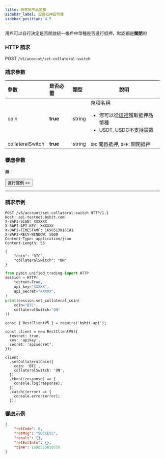 ```yaml
---
title: 設置抵押品幣種
sidebar_label: 設置抵押品幣種
sidebar_position: 4.5
---
```

用戶可以自行決定是否開啟統一帳戶中幣種是否進行抵押，默認都是**關閉**的

### HTTP 請求
POST `/v5/account/set-collateral-switch`

### 請求參數
| 參數 | 是否必需 | 類型| 說明 |
|:----- |:-------|:-----|------ |
|coin |**true** |string |幣種名稱 <ul><li>您可以從[這裡](collateral-info)獲取抵押品幣種</li><li>USDT, USDC不支持設置</li></ul>|
|collateralSwitch |**true** |string |`ON`: 開啟抵押, `OFF`: 關閉抵押|

### 響應參數
無

<a href="/api-explorer/v5/account/set-collateral"><Button>運行實例 >></Button></a>

---

### 請求示例

<Tabs groupId="programming-languages">
<TabItem value="http" label="HTTP">

```http
POST /v5/account/set-collateral-switch HTTP/1.1
Host: api-testnet.bybit.com
X-BAPI-SIGN: XXXXXX
X-BAPI-API-KEY: XXXXXX
X-BAPI-TIMESTAMP: 1690513916181
X-BAPI-RECV-WINDOW: 5000
Content-Type: application/json
Content-Length: 55

{
    "coin": "BTC",
    "collateralSwitch": "ON"
}
```

</TabItem>
<TabItem value="python" label="Python">

```python
from pybit.unified_trading import HTTP
session = HTTP(
    testnet=True,
    api_key="XXXXX",
    api_secret="XXXXX",
)
print(session.set_collateral_coin(
    coin="BTC",
    collateralSwitch="ON"
))
```

</TabItem>

<TabItem value="Node" label="Node.js">

```n4js
const { RestClientV5 } = require('bybit-api');

const client = new RestClientV5({
  testnet: true,
  key: 'apikey',
  secret: 'apisecret',
});

client
  .setCollateralCoin({
    coin: 'BTC',
    collateralSwitch: 'ON',
  })
  .then((response) => {
    console.log(response);
  })
  .catch((error) => {
    console.error(error);
  });
```

</TabItem>
</Tabs>

### 響應示例

```json
{
    "retCode": 0,
    "retMsg": "SUCCESS",
    "result": {},
    "retExtInfo": {},
    "time": 1690515818656
}
```